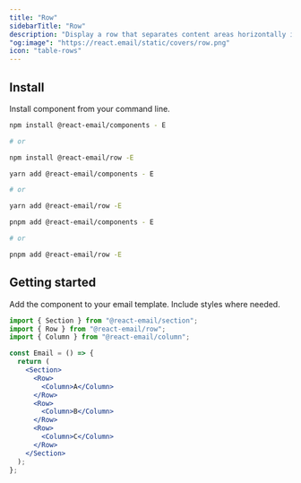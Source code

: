 ```yaml
---
title: "Row"
sidebarTitle: "Row"
description: "Display a row that separates content areas horizontally in your email."
"og:image": "https://react.email/static/covers/row.png"
icon: "table-rows"
---
```


## Install

Install component from your command line.

<CodeGroup>

```sh npm
npm install @react-email/components - E

# or

npm install @react-email/row -E
```

```sh yarn
yarn add @react-email/components - E

# or

yarn add @react-email/row -E
```

```sh pnpm
pnpm add @react-email/components - E

# or

pnpm add @react-email/row -E
```

</CodeGroup>

## Getting started

Add the component to your email template. Include styles where needed.

```jsx
import { Section } from "@react-email/section";
import { Row } from "@react-email/row";
import { Column } from "@react-email/column";

const Email = () => {
  return (
    <Section>
      <Row>
        <Column>A</Column>
      </Row>
      <Row>
        <Column>B</Column>
      </Row>
      <Row>
        <Column>C</Column>
      </Row>
    </Section>
  );
};
```

<Snippet file="support.mdx" />
